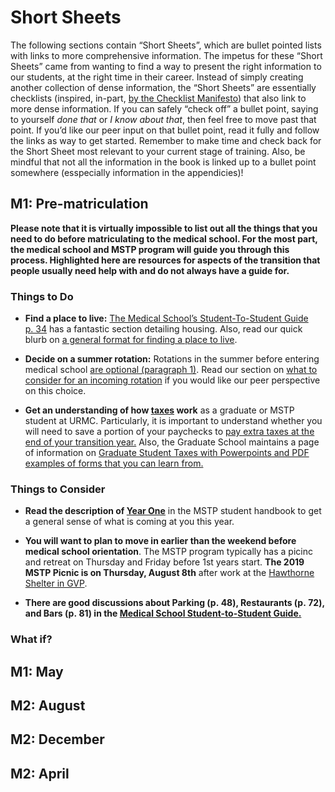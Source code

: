 # Short Sheets {-}

The following sections contain "Short Sheets", which are bullet pointed lists with links to more comprehensive information. The impetus for these "Short Sheets" came from wanting to find a way to present the right information to our students, at the right time in their career. Instead of simply creating another collection of dense information, the "Short Sheets" are essentially checklists (inspired, in-part, [by the Checklist Manifesto](http://atulgawande.com/book/the-checklist-manifesto/)) that also link to more dense information. If you can safely "check off" a bullet point, saying to yourself *done that* or *I know about that*, then feel free to move past that point. If you'd like our peer input on that bullet point, read it fully and follow the links as way to get started. Remember to make time and check back for the Short Sheet most relevant to your current stage of training. Also, be mindful that not all the information in the book is linked up to a bullet point somewhere (esspecially information in the appendicies)!

## M1: Pre-matriculation {-}

**Please note that it is virtually impossible to list out all the things that you need to do before matriculating to the medical school. For the most part, the medical school and MSTP program will guide you through this process. Highlighted here are resources for aspects of the transition that people usually need help with and do not always have a guide for.**

### Things to Do {-}

- **Find a place to live:** [The Medical School’s Student-To-Student  Guide p. 34](https://www.urmc.rochester.edu/MediaLibraries/URMCMedia/education/md/documents/bluebook.pdf) has a fantastic section detailing housing. Also, read our quick blurb on [a general format for finding a place to live](#very-general-guidance-on-finding-a-place-to-live).

- **Decide on a summer rotation:** Rotations in the summer before entering medical school [are optional (paragraph 1)](https://www.urmc.rochester.edu/education/md-phd/students/student-handbook/curriculum/year-one.aspx). Read our section on [what to consider for an incoming rotation](#inc_rot) if you would like our peer perspective on this choice.

- **Get an understanding of how [taxes](#taxes) work** as a graduate or MSTP student at URMC. Particularly, it is important to understand whether you will need to save a portion of your paychecks to [pay extra taxes at the end of your transition year.](#the-incoming-hiccup) Also, the Graduate School maintains a page of information on [Graduate Student Taxes with Powerpoints and PDF examples of forms that you can learn from.](https://www.urmc.rochester.edu/education/graduate/current-students/graduate-student-society/tax-information-for-graduate-students.aspx)

### Things to Consider {-}

- **Read the description of [Year One](https://www.urmc.rochester.edu/education/md-phd/students/student-handbook/curriculum/year-one.aspx)** in the MSTP student handbook to get a general sense of what is coming at you this year.

- **You will want to plan to move in earlier than the weekend before medical school orientation**. The MSTP program typically has a picinc and retreat on Thursday and Friday before 1st years start. **The 2019 MSTP Picnic is on Thursday, August 8th** after work at the [Hawthorne Shelter in GVP](https://www.google.com/maps/place/Hawthorne+Shelter/@43.1165978,-77.6382423,15z/data=!4m5!3m4!1s0x0:0xf7eb90be0d581294!8m2!3d43.1165978!4d-77.6382423).

- **There are good discussions about Parking (p. 48), Restaurants (p. 72), and Bars (p. 81) in the [Medical School Student-to-Student Guide.](https://www.urmc.rochester.edu/MediaLibraries/URMCMedia/education/md/documents/bluebook.pdf)**

### What if? {-}
## M1: May {-}
## M2: August {-}
## M2: December {-}
## M2: April {-}
